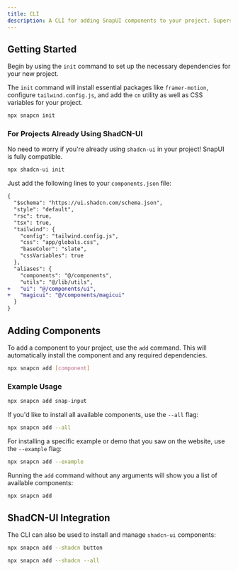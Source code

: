 ```yaml
---
title: CLI
description: A CLI for adding SnapUI components to your project. Superset of ShadCN-UI.
---
```


## Getting Started

Begin by using the `init` command to set up the necessary dependencies for your new project.

The `init` command will install essential packages like `framer-motion`, configure `tailwind.config.js`, and add the `cn` utility as well as CSS variables for your project.

```bash
npx snapcn init
```

### For Projects Already Using ShadCN-UI

No need to worry if you're already using `shadcn-ui` in your project! SnapUI is fully compatible.

```bash
npx shadcn-ui init
```

Just add the following lines to your `components.json` file:

```diff
{
  "$schema": "https://ui.shadcn.com/schema.json",
  "style": "default",
  "rsc": true,
  "tsx": true,
  "tailwind": {
    "config": "tailwind.config.js",
    "css": "app/globals.css",
    "baseColor": "slate",
    "cssVariables": true
  },
  "aliases": {
    "components": "@/components",
    "utils": "@/lib/utils",
+   "ui": "@/components/ui",
+   "magicui": "@/components/magicui"
  }
}
```

## Adding Components

To add a component to your project, use the `add` command. This will automatically install the component and any required dependencies.

```bash
npx snapcn add [component]
```

### Example Usage

```bash
npx snapcn add snap-input
```

If you'd like to install all available components, use the `--all` flag:

```bash
npx snapcn add --all
```

For installing a specific example or demo that you saw on the website, use the `--example` flag:

```bash
npx snapcn add --example
```

Running the `add` command without any arguments will show you a list of available components:

```bash
npx snapcn add
```

## ShadCN-UI Integration

The CLI can also be used to install and manage `shadcn-ui` components:

```bash
npx snapcn add --shadcn button
```

```bash
npx snapcn add --shadcn --all
```

